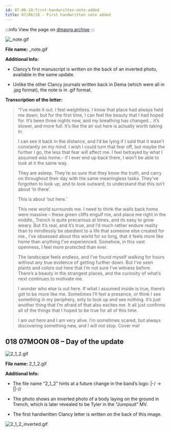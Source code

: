 ```yaml
---
id: 07-08-18-first-handwritten-note-added
title: 07/08/18 - First handwritten note added
---
```


:::info
View the page on [dmaorg archive](https://www.dmaorg.site/070818/found/15398642_14/clancy.html)
:::

![_note.gif](./assets/_note.gif)


**File name:** _note.gif

**Additional Info:**

- Clancy’s first manuscript is written on the back of an inverted photo, available in the same update.

- Unlike the other Clancy journals written back in Dema (which were all in .jpg format), the note is in .gif format.

**Transcription of the letter:**

> “I’ve made it out. I feel weightless. I know that place had always held me down, but for the first time, I can feel the beauty that I had hoped for. It’s been three nights now, and my breathing has changed... it’s slower, and more full. It’s like the air out here is actually worth taking in.
>
> I can see it back in the distance, and I’d be lying if I said that it wasn’t constantly on my mind. I wish I could turn that fear off, but maybe the further I go, the less that fear will affect me. I feel betrayed by what I assumed was home.- if I ever end up back there, I won’t be able to look at it the same way.
>
> They are asleep. They’re so sure that they know the truth, and carry on throughout their day with the same meaningless tasks. They’ve forgotten to look up, and to look outward, to understand that this isn’t about ‘in there’.
>
> This is about ‘out here.’
>
> This new world surrounds me. I need to think the walls back home were massive – these green cliffs engulf me, and place me right in the middle_ Trench is quite precarious at times, and its easy to grow weary. But it’s real, and it’s true, and I’d much rather endure reality than to mindlessly be obedient to a life that someone else created for me., I’ve obsessed about this world for so long, that it feels more like home than anything I’ve experienced. Somehow, in this vast openness, I feel more protected than ever.
>
> The landscape feels endless, and I’ve found myself walking for hours without any true evidence of getting further down. But I’ve seen plants and colors out here that I’m not sure I’ve witness before. There’s a beauty in the strangest places, and the curiosity of what’s next continues to motivate me.
>
> I wonder who else is out here. If what I assumed inside is true, there’s got to be more like me. Sometimes I’ll feel a presence, or think I see something in my periphery, only to look up and see nothing. It’s just another thing that I’m afraid of that also excites me. It all just confirms all of the things that I hoped to be true for all of this time.
>
> I am out here and I am very alive. I’m sometimes scared, but always discovering something new, and I will not stop. Cover me!

## 018 07MOON 08  – Day of the update

![2_1_2.gif](./assets/2_1_2.gif)

**File name:**  2_1_2.gif


**Additional Info:**

- The file name “2_1_2” hints at a future change in the band’s logo: |-/ → ||-//

- The photo shows an inverted photo of a body laying on the ground in Trench, which is later revealed to be Tyler in the “Jumpsuit” MV.

- The first handwritten Clancy letter is written on the back of this image.

![2_1_2_inverted.gif](./assets/2_1_2_inverted.gif)

